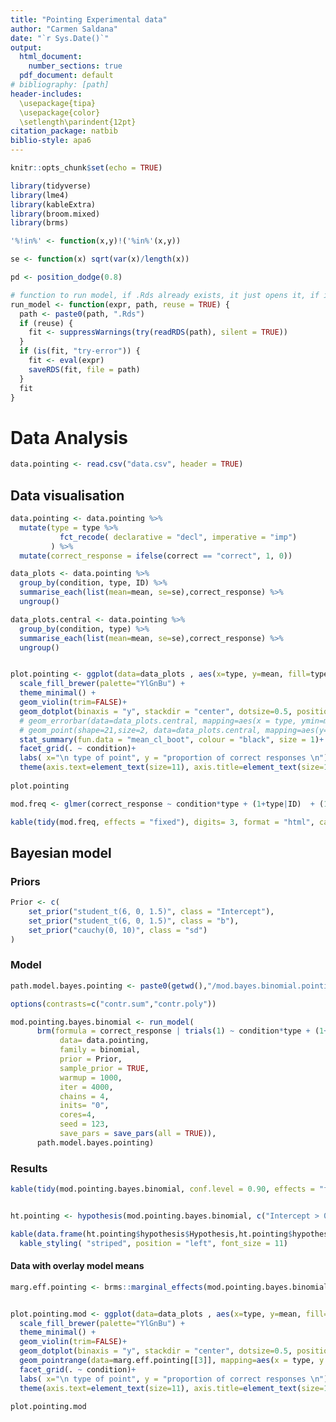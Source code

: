```yaml
---
title: "Pointing Experimental data"
author: "Carmen Saldana"
date: "`r Sys.Date()`"
output:
  html_document: 
    number_sections: true
  pdf_document: default
# bibliography: [path]
header-includes: 
  \usepackage{tipa}
  \usepackage{color}
  \setlength\parindent{12pt}
citation_package: natbib
biblio-style: apa6
---
```



```r
knitr::opts_chunk$set(echo = TRUE)
```

```r
library(tidyverse)
library(lme4) 
library(kableExtra)
library(broom.mixed)
library(brms)
```

```r
'%!in%' <- function(x,y)!('%in%'(x,y))

se <- function(x) sqrt(var(x)/length(x))

pd <- position_dodge(0.8)

# function to run model, if .Rds already exists, it just opens it, if it does not it runs the model and saves it as .Rds in the path given
run_model <- function(expr, path, reuse = TRUE) {
  path <- paste0(path, ".Rds")
  if (reuse) {
    fit <- suppressWarnings(try(readRDS(path), silent = TRUE))
  }
  if (is(fit, "try-error")) {
    fit <- eval(expr)
    saveRDS(fit, file = path)
  }
  fit
}
```

# Data Analysis
```r
data.pointing <- read.csv("data.csv", header = TRUE)
```

## Data visualisation
```r
data.pointing <- data.pointing %>% 
  mutate(type = type %>% 
           fct_recode( declarative = "decl", imperative = "imp") 
         ) %>% 
  mutate(correct_response = ifelse(correct == "correct", 1, 0)) 

data_plots <- data.pointing %>% 
  group_by(condition, type, ID) %>% 
  summarise_each(list(mean=mean, se=se),correct_response) %>% 
  ungroup()

data_plots.central <- data.pointing %>% 
  group_by(condition, type) %>% 
  summarise_each(list(mean=mean, se=se),correct_response) %>% 
  ungroup()


plot.pointing <- ggplot(data=data_plots , aes(x=type, y=mean, fill=type)) + 
  scale_fill_brewer(palette="YlGnBu") + 
  theme_minimal() + 
  geom_violin(trim=FALSE)+
  geom_dotplot(binaxis = "y", stackdir = "center", dotsize=0.5, position=pd, alpha=0.4)+
  # geom_errorbar(data=data_plots.central, mapping=aes(x = type, ymin=mean-se, ymax=mean+se), width=.2, inherit.aes = FALSE)+
  # geom_point(shape=21,size=2, data=data_plots.central, mapping=aes(y=mean, x=type),  stroke=1) +
  stat_summary(fun.data = "mean_cl_boot", colour = "black", size = 1)+
  facet_grid(. ~ condition)+
  labs( x="\n type of point", y = "proportion of correct responses \n")+
  theme(axis.text=element_text(size=11), axis.title=element_text(size=13),legend.position="none", plot.title=element_text(size=11),strip.text.x = element_text(size = 12))
            
plot.pointing
```

```r
mod.freq <- glmer(correct_response ~ condition*type + (1+type|ID)  + (1|stim_number), data = data.pointing, family="binomial", control = glmerControl(optimizer="bobyqa",optCtrl=list(maxfun=17700)), contrasts=list(type="contr.sum", condition = "contr.sum"))

kable(tidy(mod.freq, effects = "fixed"), digits= 3, format = "html", caption = "Model: correct ~ condition*type + (1+type|ID)  + (1|stim_number). Categorical variables are sum coded.")%>% kable_styling( "striped", position = "left", font_size = 11)

```

## Bayesian model

### Priors
```r

Prior <- c(
    set_prior("student_t(6, 0, 1.5)", class = "Intercept"),
    set_prior("student_t(6, 0, 1.5)", class = "b"),
    set_prior("cauchy(0, 10)", class = "sd")
)
```

### Model
```r
path.model.bayes.pointing <- paste0(getwd(),"/mod.bayes.binomial.pointing")

options(contrasts=c("contr.sum","contr.poly"))

mod.pointing.bayes.binomial <- run_model(
      brm(formula = correct_response | trials(1) ~ condition*type + (1+type|ID)  + (1|stim_number),
           data= data.pointing,
           family = binomial,
           prior = Prior,
           sample_prior = TRUE,
           warmup = 1000,
           iter = 4000,
           chains = 4,
           inits= "0",
           cores=4,
           seed = 123, 
           save_pars = save_pars(all = TRUE)),
      path.model.bayes.pointing)
```

### Results
```r
kable(tidy(mod.pointing.bayes.binomial, conf.level = 0.90, effects = "fixed"), digits= 3, format = "html", caption = "Mean estimates and 90%CIs. Binomial model: *correct ~ condition*type + (1+type|ID)  + (1|stim_number)*. Sum contrast coding.")%>% kable_styling( "striped", position = "left", font_size = 11)


ht.pointing <- hypothesis(mod.pointing.bayes.binomial, c("Intercept > 0","condition1 > 0",'type1>0', 'condition1:type1>0'))

kable(data.frame(ht.pointing$hypothesis$Hypothesis,ht.pointing$hypothesis$Post.Prob), digits= 3, format = "html", caption = "Fixed effects' posterior probabilities above 0.")%>%
  kable_styling( "striped", position = "left", font_size = 11)
```

#### Data with overlay model means
```r
marg.eff.pointing <- brms::marginal_effects(mod.pointing.bayes.binomial, new_objects = list(trials = 1), probs = c(0.05,0.95))


plot.pointing.mod <- ggplot(data=data_plots , aes(x=type, y=mean, fill=type)) + 
  scale_fill_brewer(palette="YlGnBu") + 
  theme_minimal() + 
  geom_violin(trim=FALSE)+
  geom_dotplot(binaxis = "y", stackdir = "center", dotsize=0.5, position=pd, alpha=0.4)+
  geom_pointrange(data=marg.eff.pointing[[3]], mapping=aes(x = type, y = estimate__,ymin=lower__, ymax=upper__),inherit.aes = FALSE, size =1)+
  facet_grid(. ~ condition)+
  labs( x="\n type of point", y = "proportion of correct responses \n")+
  theme(axis.text=element_text(size=11), axis.title=element_text(size=13),legend.position="none", plot.title=element_text(size=11),strip.text.x = element_text(size = 12))

plot.pointing.mod       
```

